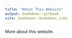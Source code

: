 ```yaml
---
title: "About This Website"
output: bookdown::gitbook
site: bookdown::bookdown_site
---
```


More about this website.